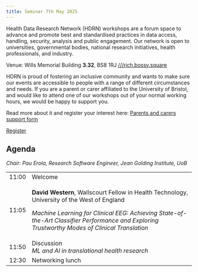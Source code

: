 ```yaml
---
title: Seminar 7th May 2025
---
```


Health Data Research Network (HDRN) workshops are a forum space to advance and promote best and standardised practices in data access, handling, security, analysis and public engagement.
Our network is open to universities, governmental bodies, national research initiatives, health professionals, and industry.

Venue: Wills Memorial Building **3.32**, BS8 1RJ [///rich.bossy.square](https://what3words.com/rich.bossy.square)


::: {#carers .callout-warning icon=false title='Support for parents and carers' collapse="true"}
HDRN is proud of fostering an inclusive community and wants to make sure our events are accessible to people with a range of different circumstances and needs. If you are a parent or carer affiliated to the University of Bristol, and would like to attend one of our workshops out of your normal working hours, we would be happy to support you.

Read more about it and register your interest here: [Parents and carers support form](https://forms.office.com/e/uh84hkhDLA)
:::

<!--[Register](https://forms.office.com/e/){.btn .btn-primary}-->

[Register](https://forms.office.com/e/YjkUHAJJSB){.btn .btn-primary}


## Agenda

*Chair: Pau Erola, Research Software Engineer, Jean Golding Institute, UoB*

<style>
    table {
        tr td:first-child { text-align: right; }
    }
</style>
<table class="table">
    <tr>
        <td>11:00</td>
        <td>Welcome</td>
    </tr>
    <tr>
        <td>11:05</td>
        <td>
            **David Western**, Wallscourt Fellow in Health Technology, University of the West of England

            *Machine Learning for Clinical EEG: Achieving State-of-the-Art Classifier Performance and Exploring Trustworthy Modes of Clinical Translation*

        </td>
    </tr>
    <tr>
        <td>11:50</td>
        <td>
            Discussion<br>
            *ML and AI in translational health research*
        </td>
    </tr>
    <tr>
        <td>12:30</td>
        <td>Networking lunch</td>
    </tr>
</table>
